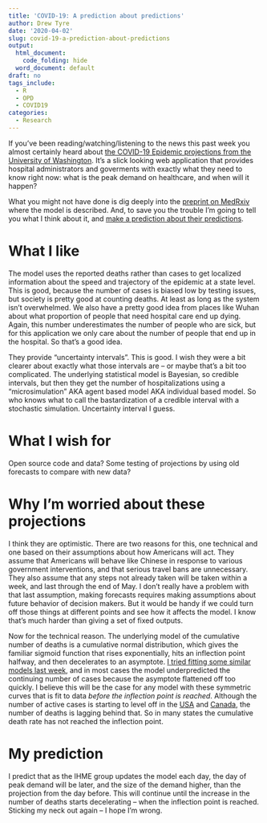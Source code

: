```yaml
---
title: 'COVID-19: A prediction about predictions'
author: Drew Tyre
date: '2020-04-02'
slug: covid-19-a-prediction-about-predictions
output:
  html_document:
    code_folding: hide
  word_document: default
draft: no
tags_include:
  - R
  - OPD
  - COVID19
categories: 
  - Research
---
```


If you've been reading/watching/listening to the news this past week you 
almost certainly heard about [the COVID-19 Epidemic projections from 
the University of Washington](http://covid19.healthdata.org/projections).
It's a slick looking web application that provides hospital administrators and
goverments with exactly what they need to know right now: what is the peak demand
on healthcare, and when will it happen? 

What you might not have done is dig deeply into the [preprint on MedRxiv](https://www.medrxiv.org/content/10.1101/2020.03.27.20043752v1)
where the model is described. And, to save you the trouble I'm going to 
tell you what I think about it, and [make a prediction about their predictions](#my-prediction).

# What I like

The model uses the reported deaths rather than cases to get localized information
about the speed and trajectory of the epidemic at a state level. This is good,
because the number of cases is biased low by testing issues, but society is 
pretty good at counting deaths. At least as long as the system isn't overwhelmed.
We also have a pretty good idea from places like Wuhan about what proportion of 
people that need hospital care end up dying. Again, this number underestimates 
the number of people who are sick, but for this application we only care about
the number of people that end up in the hospital. So that's a good idea. 

They provide "uncertainty intervals". This is good. I wish they were a bit
clearer about exactly what those intervals are -- or maybe that's a bit too complicated.
The underlying statistical model is Bayesian, so credible intervals, but then 
they get the number of hospitalizations using a "microsimulation" AKA agent based
model AKA individual based model. So who knows what to call the bastardization of
a credible interval with a stochastic simulation. Uncertainty interval I guess.

# What I wish for

Open source code and data? Some testing of projections by using old forecasts
to compare with new data?

# Why I'm worried about these projections

I think they are optimistic. There are two reasons for this, one technical and 
one based on their assumptions about how Americans will act. They assume that
Americans will behave like Chinese in response to various government interventions,
and that serious travel bans are unnecessary. They also assume that any
steps not already taken will be taken within a week, and last through the end of 
May. I don't really have a problem with that last assumption, making forecasts
requires making assumptions about future behavior of decision makers. But it
would be handy if we could turn off those things at different points and see 
how it affects the model. I know that's much harder than giving a set of fixed
outputs.

Now for the technical reason. The underlying model of the cumulative number of 
deaths is a cumulative normal distribution, which gives the familiar sigmoid
function that rises exponentially, hits an inflection point halfway, and then
decelerates to an asymptote. [I tried fitting some similar models last week](https://drewtyre.rbind.io/post/covid-19_and_r_v/), and in most cases the
model underpredicted the continuing number of cases because the asymptote
flattened off too quickly. I believe this will be the case for any model with
these symmetric curves that is fit to data *before the inflection point is reached*. 
Although the number of active cases is starting to level off in the [USA](https://drewtyre.rbind.io/post/covid19-bottom-line-usa/)
and [Canada](https://drewtyre.rbind.io/post/covid19-bottom-line-canada/),
the number of deaths is lagging behind that. So in many states the cumulative
death rate has not reached the inflection point. 

# My prediction {#my-prediction}

I predict that as the IHME group updates the model each day, the day of peak 
demand will be later, and the size of the demand higher, than the projection
from the day before. This will continue until the increase in the number of 
deaths starts decelerating -- when the inflection point is reached. Sticking my
neck out again -- I hope I'm wrong.



